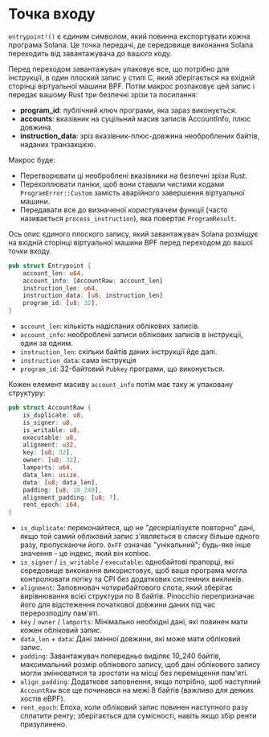
# Точка входу

`entrypoint!()` є єдиним символом, який повинна експортувати кожна програма Solana. Це точка передачі, де середовище виконання Solana переходить від завантажувача до вашого коду.

Перед переходом завантажувач упаковує все, що потрібно для інструкції, в один плоский запис у стилі C, який зберігається на вхідній сторінці віртуальної машини BPF. Потім макрос розпаковує цей запис і передає вашому Rust три безпечні зрізи та посилання:
- **program_id**: публічний ключ програми, яка зараз виконується.
- **accounts**: вказівник на суцільний масив записів AccountInfo, плюс довжина.
- **instruction_data**: зріз вказівник-плюс-довжина необроблених байтів, наданих транзакцією.

Макрос буде:
- Перетворювати ці необроблені вказівники на безпечні зрізи Rust.
- Перехоплювати паніки, щоб вони ставали чистими кодами `ProgramError::Custom` замість аварійного завершення віртуальної машини.
- Передавати все до визначеної користувачем функції (часто називається `process_instruction`), яка повертає `ProgramResult`.

Ось опис єдиного плоского запису, який завантажувач Solana розміщує на вхідній сторінці віртуальної машини BPF перед переходом до вашої точки входу.

```rust
pub struct Entrypoint {
    account_len: u64,
    account_info: [AccountRaw; account_len]
    instruction_len: u64,
    instruction_data: [u8; instruction_len]
    program_id: [u8; 32],
}
```

- `account_len`: кількість надісланих облікових записів.
- `account_info`: необроблені записи облікових записів в інструкції, один за одним.
- `instruction_len`: скільки байтів даних інструкції йде далі.
- `instruction_data`: сама інструкція
- `program_id`: 32-байтовий `Pubkey` програми, що виконується.

Кожен елемент масиву `account_info` потім має таку ж упаковану структуру:

```rust
pub struct AccountRaw {
    is_duplicate: u8,
    is_signer: u8,
    is_writable: u8,
    executable: u8,
    alignment: u32,
    key: [u8; 32],
    owner: [u8; 32],
    lamports: u64,
    data_len: usize,
    data: [u8; data_len],
    padding: [u8; 10_240],
    alignment_padding: [u8; ?],
    rent_epoch: i64,
}
```

- `is_duplicate`: переконайтеся, що не "десеріалізуєте повторно" дані, якщо той самий обліковий запис з'являється в списку більше одного разу, пропускаючи його. `0xFF` означає "унікальний"; будь-яке інше значення - це індекс, який він копіює.
- `is_signer` / `is_writable` / `executable`: однобайтові прапорці, які середовище виконання використовує, щоб ваша програма могла контролювати логіку та CPI без додаткових системних викликів.
- `alignment`: Заповнювач чотирибайтового слота, який зберігає вирівнювання всієї структури по 8 байтів. Pinocchio перепризначає його для відстеження початкової довжини даних під час перерозподілу пам'яті.
- `key` / `owner` / `lamports`: Мінімально необхідні дані, які повинен мати кожен обліковий запис.
- `data_len` + `data`: Дані змінної довжини, які може мати обліковий запис.
- `padding`: Завантажувач попередньо виділяє 10_240 байтів, максимальний розмір облікового запису, щоб дані облікового запису могли змінюватися та зростати на місці без переміщення пам'яті.
- `align_padding`: Додаткове заповнення, якщо потрібно, щоб наступний `AccountRaw` все ще починався на межі 8 байтів (важливо для деяких хостів eBPF).
- `rent_epoch`: Епоха, коли обліковий запис повинен наступного разу сплатити ренту; зберігається для сумісності, навіть якщо збір ренти призупинено.
